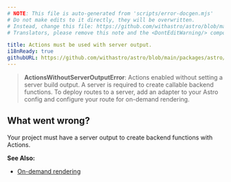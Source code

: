 ```yaml
---
# NOTE: This file is auto-generated from 'scripts/error-docgen.mjs'
# Do not make edits to it directly, they will be overwritten.
# Instead, change this file: https://github.com/withastro/astro/blob/main/packages/astro/src/core/errors/errors-data.ts
# Translators, please remove this note and the <DontEditWarning/> component.

title: Actions must be used with server output.
i18nReady: true
githubURL: https://github.com/withastro/astro/blob/main/packages/astro/src/core/errors/errors-data.ts
---
```


<DontEditWarning />


> **ActionsWithoutServerOutputError**: Actions enabled without setting a server build output. A server is required to create callable backend functions. To deploy routes to a server, add an adapter to your Astro config and configure your route for on-demand rendering.

## What went wrong?
Your project must have a server output to create backend functions with Actions.

**See Also:**
-  [On-demand rendering](/en/basics/rendering/#on-demand-rendered-routes)


